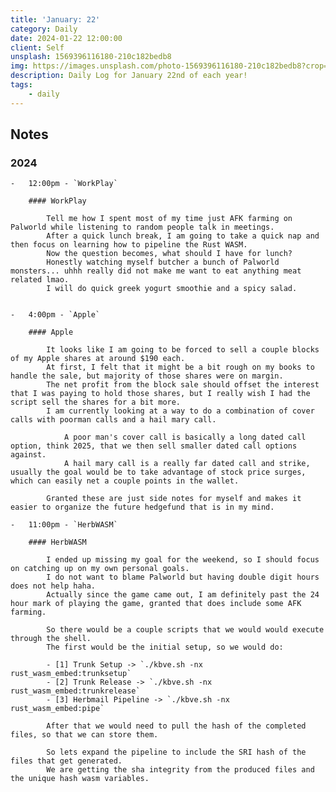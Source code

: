 ```yaml
---
title: 'January: 22'
category: Daily
date: 2024-01-22 12:00:00
client: Self
unsplash: 1569396116180-210c182bedb8
img: https://images.unsplash.com/photo-1569396116180-210c182bedb8?crop=entropy&cs=srgb&fm=jpg&ixid=MnwzNjM5Nzd8MHwxfHJhbmRvbXx8fHx8fHx8fDE2ODE3NDg2ODY&ixlib=rb-4.0.3&q=85
description: Daily Log for January 22nd of each year!
tags:
    - daily
---
```


## Notes

### 2024

    -   12:00pm - `WorkPlay`

        #### WorkPlay

            Tell me how I spent most of my time just AFK farming on Palworld while listening to random people talk in meetings.
            After a quick lunch break, I am going to take a quick nap and then focus on learning how to pipeline the Rust WASM.
            Now the question becomes, what should I have for lunch? 
            Honestly watching myself butcher a bunch of Palworld monsters... uhhh really did not make me want to eat anything meat related lmao.
            I will do quick greek yogurt smoothie and a spicy salad.

        
    -   4:00pm - `Apple`

        #### Apple

            It looks like I am going to be forced to sell a couple blocks of my Apple shares at around $190 each.
            At first, I felt that it might be a bit rough on my books to handle the sale, but majority of those shares were on margin.
            The net profit from the block sale should offset the interest that I was paying to hold those shares, but I really wish I had the script sell the shares for a bit more.
            I am currently looking at a way to do a combination of cover calls with poorman calls and a hail mary call.
                
                A poor man's cover call is basically a long dated call option, think 2025, that we then sell smaller dated call options against.
                A hail mary call is a really far dated call and strike, usually the goal would be to take advantage of stock price surges, which can easily net a couple points in the wallet.

            Granted these are just side notes for myself and makes it easier to organize the future hedgefund that is in my mind.
    
    -   11:00pm - `HerbWASM`

        #### HerbWASM

            I ended up missing my goal for the weekend, so I should focus on catching up on my own personal goals.
            I do not want to blame Palworld but having double digit hours does not help haha.
            Actually since the game came out, I am definitely past the 24 hour mark of playing the game, granted that does include some AFK farming.

            So there would be a couple scripts that we would would execute through the shell.
            The first would be the initial setup, so we would do:

            - [1] Trunk Setup -> `./kbve.sh -nx rust_wasm_embed:trunksetup`
            - [2] Trunk Release -> `./kbve.sh -nx rust_wasm_embed:trunkrelease`
            - [3] Herbmail Pipeline -> `./kbve.sh -nx rust_wasm_embed:pipe`

            After that we would need to pull the hash of the completed files, so that we can store them.

            So lets expand the pipeline to include the SRI hash of the files that get generated.
            We are getting the sha integrity from the produced files and the unique hash wasm variables.

